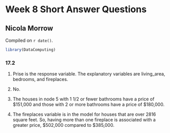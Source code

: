 # Week 8 Short Answer Questions

## Nicola Morrow

<!-- leave this material as is -->
Compiled on `r date()`.

```r
library(DataComputing)
```
<!-- put your content after this line -->

### 17.2 

1. Prise is the response variable. The explanatory variables are living_area, bedrooms, and fireplaces. 

2. No. 

3. The houses in node 5 with 1 1/2 or fewer bathrooms have a price of $151,000 and those with 2 or more bathrooms have a price of $180,000. 

4. The fireplaces variable is in the model for houses that are over 2816 square feet. So, having more than one fireplace is associated with a greater price, $502,000 compared to $385,000.
